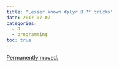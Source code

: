 ```yaml
---
title: "Lesser known dplyr 0.7* tricks"
date: 2017-07-02
categories:
  - R
  - programming
toc: true
---
```


[Permanently moved.](../../posts/2017-07-02-dplyr-0-70-tutorial.qmd)
